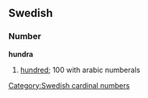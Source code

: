 == Swedish ==
=== Number ===
'''hundra'''

#[[hundred]]; 100 with arabic numberals

[[Category:Swedish cardinal numbers]]